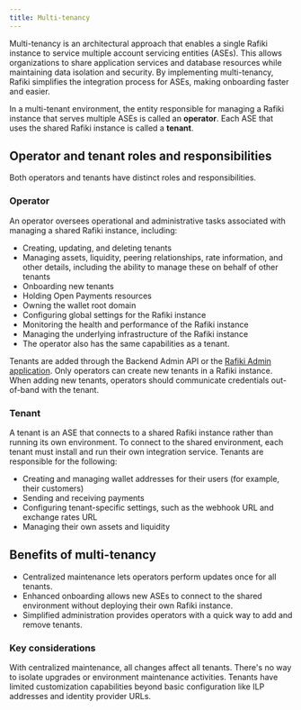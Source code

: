 ```yaml
---
title: Multi-tenancy
---
```


Multi-tenancy is an architectural approach that enables a single Rafiki instance to service multiple account servicing entities (ASEs). This allows organizations to share application services and database resources while maintaining data isolation and security. By implementing multi-tenancy, Rafiki simplifies the integration process for ASEs, making onboarding faster and easier.

In a multi-tenant environment, the entity responsible for managing a Rafiki instance that serves multiple ASEs is called an **operator**. Each ASE that uses the shared Rafiki instance is called a **tenant**.

## Operator and tenant roles and responsibilities

Both operators and tenants have distinct roles and responsibilities.

### Operator

An operator oversees operational and administrative tasks associated with managing a shared Rafiki instance, including:

- Creating, updating, and deleting tenants
- Managing assets, liquidity, peering relationships, rate information, and other details, including the ability to manage these on behalf of other tenants
- Onboarding new tenants
- Holding Open Payments resources
- Owning the wallet root domain
- Configuring global settings for the Rafiki instance
- Monitoring the health and performance of the Rafiki instance
- Managing the underlying infrastructure of the Rafiki instance
- The operator also has the same capabilities as a tenant.

Tenants are added through the Backend Admin API or the [Rafiki Admin application](/admin/admin-user-guide/#tenants). Only operators can create new tenants in a Rafiki instance. When adding new tenants, operators should communicate credentials out-of-band with the tenant.

### Tenant

A tenant is an ASE that connects to a shared Rafiki instance rather than running its own environment. To connect to the shared environment, each tenant must install and run their own integration service. Tenants are responsible for the following:

- Creating and managing wallet addresses for their users (for example, their customers)
- Sending and receiving payments
- Configuring tenant-specific settings, such as the webhook URL and exchange rates URL
- Managing their own assets and liquidity

## Benefits of multi-tenancy

- Centralized maintenance lets operators perform updates once for all tenants.
- Enhanced onboarding allows new ASEs to connect to the shared environment without deploying their own Rafiki instance.
- Simplified administration provides operators with a quick way to add and remove tenants.

### Key considerations

With centralized maintenance, all changes affect all tenants. There's no way to isolate upgrades or environment maintenance activities. Tenants have limited customization capabilities beyond basic configuration like ILP addresses and identity provider URLs.
